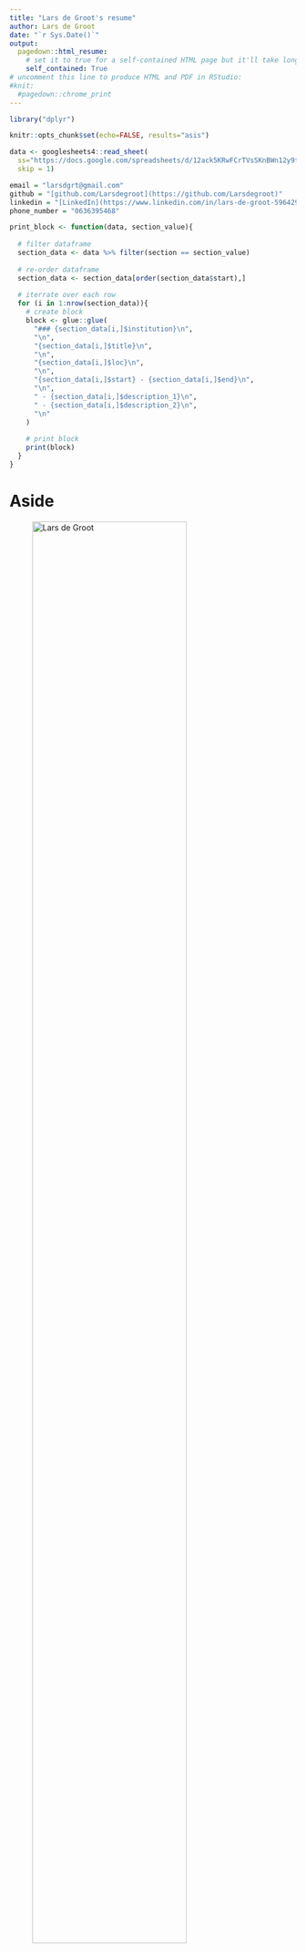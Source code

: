 ```yaml
---
title: "Lars de Groot's resume"
author: Lars de Groot
date: "`r Sys.Date()`"
output:
  pagedown::html_resume:
    # set it to true for a self-contained HTML page but it'll take longer to render
    self_contained: True
# uncomment this line to produce HTML and PDF in RStudio:
#knit: 
  #pagedown::chrome_print
---
```


```r
library("dplyr")
```


```r
knitr::opts_chunk$set(echo=FALSE, results="asis")
```

```r
data <- googlesheets4::read_sheet(
  ss="https://docs.google.com/spreadsheets/d/12ack5KRwFCrTVsSKnBWn12y9tVK7GCQ_ieDANxfgQ3Y/edit#gid=0",
  skip = 1)
```

```r
email = "larsdgrt@gmail.com"
github = "[github.com/Larsdegroot](https://github.com/Larsdegroot)"
linkedin = "[LinkedIn](https://www.linkedin.com/in/lars-de-groot-596429139)"
phone_number = "0636395468"
```

```r
print_block <- function(data, section_value){
  
  # filter dataframe
  section_data <- data %>% filter(section == section_value)
  
  # re-order dataframe
  section_data <- section_data[order(section_data$start),]
    
  # iterrate over each row
  for (i in 1:nrow(section_data)){
    # create block
    block <- glue::glue(
      "### {section_data[i,]$institution}\n",
      "\n",
      "{section_data[i,]$title}\n",
      "\n",
      "{section_data[i,]$loc}\n",
      "\n",
      "{section_data[i,]$start} - {section_data[i,]$end}\n",
      "\n",
      " - {section_data[i,]$description_1}\n",
      " - {section_data[i,]$description_2}\n",
      "\n"
    )
      
    # print block
    print(block)
  }
}
```

Aside
================================================================================


![Lars de Groot]( img/cv_picture_2023.jpeg){width=80%}


Contact Info {#contact}
--------------------------------------------------------------------------------
```r
glue::glue(
  '- <i class="fa fa-envelope"></i> {email}\n',
  '- <i class="fa fa-github"></i> {github}\n',
  '- <i class="fa-brands fa-linkedin"></i> {linkedin}\n',
  '- For more information, please contact me via email.'
)
```

Skills {#skills}
--------------------------------------------------------------------------------

#### Language

<style>
.progress-bar {
  border: 1px solid #ccc;
  border-radius: 25px;
  background-color: #e8e8e8;
  overflow: hidden;
}

.progress-bar__progress {
  background-color: #444;
  color: white;
  padding: 1.5px 12px; 
  font-weight: bold;
  font-size: 11px;
}
</style>

<div class="progress-bar">
  <div class="progress-bar__progress" style="width:90%">Dutch</div>
</div>
<div class="progress-bar">
  <div class="progress-bar__progress" style="width:80%">English</div>
</div>

#### Programming

<div class="progress-bar">
  <div class="progress-bar__progress" style="width:80%">Python</div>
</div>
<div class="progress-bar">
  <div class="progress-bar__progress" style="width:25%">R</div>
</div>


Disclaimer {#disclaimer}
--------------------------------------------------------------------------------

This CV was made with R find the [**repository here**](https://github.com/Larsdegroot/R-CV).

Last updated on `r Sys.Date()`.



Main
================================================================================

Lars de Groot {#title}
--------------------------------------------------------------------------------

A driven student with a passion for biology and technology. I’m interested in genetics, molecular biology, programming, data science and plants. I collect and grow rare plants as a hobby in a self made greenhouse.


Education {data-icon=graduation-cap data-concise=true}
--------------------------------------------------------------------------------

```r
print_block(data, "education")
```

Extracurricular activities {data-icon=graduation-cap data-concise=true}
--------------------------------------------------------------------------------

```r
print_block(data, "extracurricular activities")
```

Work Experience {data-icon=suitcase}
--------------------------------------------------------------------------------

```r
print_block(data, "work experience")
```

Project Experience {data-icon=vial}
--------------------------------------------------------------------------------

```r
print_block(data, "project experience")
```
